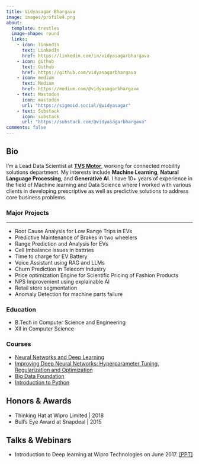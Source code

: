```yaml
---
title: Vidyasagar Bhargava
image: images/profile4.png
about:
  template: trestles
  image-shape: round
  links:
    - icon: linkedin
      text: LinkedIn
      href: https://linkedin.com/in/vidyasagarbhargava
    - icon: github
      text: Github
      href: https://github.com/vidyasagarbhargava
    - icon: medium
      text: Medium
      href: https://medium.com/@vidyasagarbhargava
    - text: Mastodon
      icon: mastodon
      url: "https://sigmoid.social/@vidyasagar"
    - text: Substack
      icon: substack
      url: "https://substack.com/@vidyasagarbhargava"
comments: false
---
```

::: {.column-page}

## Bio

I’m a Lead Data Scientist at **[TVS Motor](https://www.tvsmotor.com)**, working for connected mobility solutions department. My interests include **Machine Learning**, **Natural Language Processing**, and **Generative AI**. I have 10+ years of experience in the field of Machine learning and Data Science where I worked with various clients in developing prescriptive as well as predictive solutions to address core business problems. 



<p></p>

### Major Projects 

-------------------------------------------------------
* Root Cause Analysis for Low Range Trips in EVs  
* Predictive Maintenance of Brakes in two wheelers  
* Range Prediction and Analysis for EVs
* Cell Imbalance issues in battries 
* Time to charge for EV Battery
* Voice Assistant using RAG and LLMs
* Churn Prediction in Telecom Industry
* Price optimization Engine for Scientific Pricing of Fashion Products
* NPS Improvement using explainable AI
* Retail store segmentation
* Anomaly Detection for machine parts failure

### Education 

* B.Tech in Computer Science and Engineering
* XII in Computer Science

### Courses
* [Neural Networks and Deep Learning](https://coursera.org/share/df47600c32654a6020f4ec27cbc1f121)
* [Improving Deep Neural Networks: Hyperparameter Tuning, Regularization and Optimization](https://www.coursera.org/account/accomplishments/verify/ZZLZ3U6GTBUL)
* [Big Data Foundation](https://www.credly.com/badges/39dba64e-03a2-47ae-816f-c5064cb88d93/linked_in_profile)
* [Introduction to Python](https://www.kaggle.com/learn/certification/vidyasagarbhargava/python)

## Honors & Awards  
* Thinking Hat at Wipro Limited | 2018
* Bull's Eye Award at Snapdeal | 2015

## Talks & Webinars

* Introduction to Deep learning at Wipro Technologies on June 2017. [[PPT]](https://speakerdeck.com/vidyasagarbhargava/introduction-to-deep-learning)




:::

<link rel="me" href="https://sigmoid.social/@vidyasagar">
